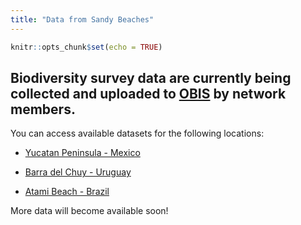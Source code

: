 ```yaml
---
title: "Data from Sandy Beaches"
---
```


```r
knitr::opts_chunk$set(echo = TRUE)
```

## Biodiversity survey data are currently being collected and uploaded to [OBIS](https://obis.org/){target="_blank"} by network members. 

You can access available datasets for the following locations:

- [Yucatan Peninsula - Mexico](https://obis.org/dataset/5700fdc3-956f-4e33-903b-e66ba38d980c){target="_blank"}

- [Barra del Chuy - Uruguay](https://obis.org/dataset/e2ae1710-46e4-4331-88c7-8970336fdb42){target="_blank"}

- [Atami Beach - Brazil](https://obis.org/dataset/58692e00-21aa-4c74-87a0-f06bf4610f86){target="_blank"}

More data will become available soon!


